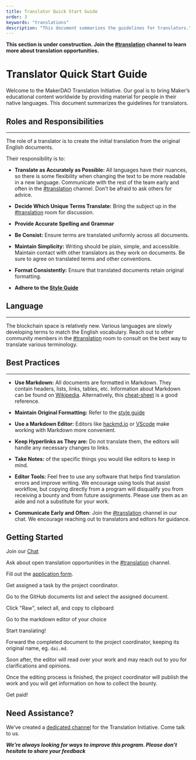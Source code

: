 ```yaml
---
title: Translator Quick Start Guide
order: 3
keywords: "translations"
description: "This document summarizes the guidelines for translators."
---
```


<StatusBanner warning>

**This section is under construction. Join the [#translation](https://chat.makerdao.com/channel/translation) channel to learn more about translation opportunities.**

</StatusBanner>

# Translator Quick Start Guide

Welcome to the MakerDAO Translation Initiative. Our goal is to bring Maker’s educational content worldwide by providing material for people in their native languages. This document summarizes the guidelines for translators.

## Roles and Responsibilities

---

The role of a translator is to create the initial translation from the original English documents.

Their responsibility is to:

- **Translate as Accurately as Possible:** All languages have their nuances, so there is some flexibility when changing the text to be more readable in a new language. Communicate with the rest of the team early and often in the [#translation](https://chat.makerdao.com/channel/translation) channel. Don’t be afraid to ask others for advice.

- **Decide Which Unique Terms Translate:** Bring the subject up in the [#translation](https://chat.makerdao.com/channel/translation) room for discussion.

- **Provide Accurate Spelling and Grammar**

- **Be Consist:** Ensure terms are translated uniformly across all documents.

- **Maintain Simplicity:** Writing should be plain, simple, and accessible. Maintain contact with other translators as they work on documents. Be sure to agree on translated terms and other conventions.

- **Format Consistently:** Ensure that translated documents retain original formatting.

- **Adhere to the [Style Guide](/work_with_us/content/writing-style-guide/)**

## Language

---

The blockchain space is relatively new. Various languages are slowly developing terms to match the English vocabulary. Reach out to other community members in the [#translation](https://chat.makerdao.com/channel/translation) room to consult on the best way to translate various terminology.

## Best Practices

---

- **Use Markdown:** All documents are formatted in Markdown. They contain headers, lists, links, tables, etc. Information about Markdown can be found on [Wikipedia](https://en.wikipedia.org/wiki/Markdown). Alternatively, this [cheat-sheet](https://github.com/adam-p/markdown-here/wiki/Markdown-Cheatsheet) is a good reference.
  
- **Maintain Original Formatting:** Refer to the [style guide](/work_with_us/content/writing-style-guide/)
  
- **Use a Markdown Editor:** Editors like [hackmd.io](https://hackmd.io/) or [VScode](https://code.visualstudio.com/) make working with Markdown more convenient.

- **Keep Hyperlinks as They are:** Do not translate them, the editors will handle any necessary changes to links.

- **Take Notes:** of the specific things you would like editors to keep in mind.

- **Editor Tools:** Feel free to use any software that helps find translation errors and improve writing. We encourage using tools that assist workflow, but copying directly from a program will disqualify you from receiving a bounty and from future assignments. Please use them as an aide and not a substitute for your work.

- **Communicate Early and Often**: Join the [#translation](https://chat.makerdao.com/channel/translation) channel in our chat. We encourage reaching out to translators and editors for guidance.

## Getting Started

<Checklist>

Join our [Chat](https://chat.makerdao.com)

Ask about open translation opportunities in the [#translation](https://chat.makerdao.com/channel/translation) channel.

Fill out the [application form](https://airtable.com/shr415iT3e8S8nuzS).

Get assigned a task by the project coordinator.

Go to the GitHub documents list and select the assigned document.

Click "Raw", select all, and copy to clipboard

Go to the markdown editor of your choice
  
Start translating!

Forward the completed document to the project coordinator, keeping its original name, eg. `dai.md`.

Soon after, the editor will read over your work and may reach out to you for clarifications and opinions.

Once the editing process is finished, the project coordinator will publish the work and you will get information on how to collect the bounty.

Get paid!

</Checklist>

## Need Assistance?

We’ve created a [dedicated channel](https://chat.makerdao.com/channel/translation) for the Translation Initiative. Come talk to us.

**_We're always looking for ways to improve this program. Please don’t hesitate to share your feedback_**
